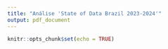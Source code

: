 ```yaml
---
title: "Análise 'State of Data Brazil 2023-2024'"
output: pdf_document
---
```


```r
knitr::opts_chunk$set(echo = TRUE)
```


